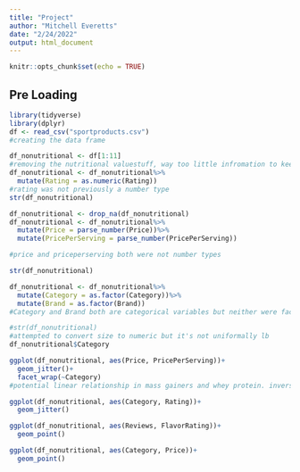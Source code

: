```yaml
---
title: "Project"
author: "Mitchell Everetts"
date: "2/24/2022"
output: html_document
---
```


```r
knitr::opts_chunk$set(echo = TRUE)
```

## Pre Loading

```r
library(tidyverse)
library(dplyr)
df <- read_csv("sportproducts.csv")
#creating the data frame
```

```r
df_nonutritional <- df[1:11]
#removing the nutritional valuestuff, way too little infromation to keep the collumns for genera; use (can be brought back when talking about specific categories, ex. whey/casein concentration in protein powder, caffine/creatine concentrtion in pre's, etc.)
df_nonutritional <- df_nonutritional%>%
  mutate(Rating = as.numeric(Rating))
#rating was not previously a number type
str(df_nonutritional)
```

```r
df_nonutritional <- drop_na(df_nonutritional)
df_nonutritional <- df_nonutritional%>%
  mutate(Price = parse_number(Price))%>%
  mutate(PricePerServing = parse_number(PricePerServing))

#price and priceperserving both were not number types
```

```r
str(df_nonutritional)
```

```r
df_nonutritional <- df_nonutritional%>%
  mutate(Category = as.factor(Category))%>%
  mutate(Brand = as.factor(Brand))
#Category and Brand both are categorical variables but neither were factor types, sidenote category and name are identical but name will be saved for titling purposes (can be combined with brand to make "MaxMuscle + protein bar" [for example])
```

```r
#str(df_nonutritional)
#attempted to convert size to numeric but it's not uniformally lb
df_nonutritional$Category
```


```r
ggplot(df_nonutritional, aes(Price, PricePerServing))+
  geom_jitter()+
  facet_wrap(~Category)
#potential linear relationship in mass gainers and whey protein. inverse relationship potentially present in plant protein, amino acid.
```

```r
ggplot(df_nonutritional, aes(Category, Rating))+
  geom_jitter()
```
```r
ggplot(df_nonutritional, aes(Reviews, FlavorRating))+
  geom_point()
```
```r
ggplot(df_nonutritional, aes(Category, Price))+
  geom_point()
```


